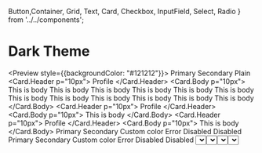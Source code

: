   Button,Container, Grid, Text, Card, Checkbox, InputField, Select,
  Radio
} from '../../components';

<Meta title='Components|Dark Theme'/>

# Dark Theme
<Preview style={{backgroundColor: "#121212"}}>
  <Story name="Dark Theme">
    <ThemeProvider theme={themes.dark}>
      <Container display="flex" alignItems="flex-end">
        <ButtonEx size="sm" w="65.33px" h="22px" styled="margin-right: 20px">Primary</ButtonEx>
        <ButtonEx size="md" w="100.5px" h="34.67px" color="secondary" styled="margin-right: 20px" loadingDelay={150}>Secondary</ButtonEx>
        <ButtonEx size="lg" w="85.38px" h="44px" color="plain">Plain</ButtonEx>
      </Container>
      <Container name="Card" mt="50px" fullWidth={true}>
        <Grid container alignItems="flex-start">
          <Grid item xs={4}>
            <Card mr="10px" c="white">
              <Card.Header p="10px">
                <Text h1>Profile</Text>
              </Card.Header>
              <Card.Body p="10px">
                <Text>This is body This is body This is body This is body This is body This is body This is body This is body This is body This is body This is body This is body</Text>
              </Card.Body>
            </Card>
          </Grid>
          <Grid item xs={4}>
            <Card mr="10px" c="white">
              <Card.Header p="10px">
                <Text h2>Profile</Text>
              </Card.Header>
              <Card.Body p="10px">
                <Text>This is body</Text>
              </Card.Body>
            </Card>
          </Grid>
          <Grid item xs={4}>
            <Card c="white">
              <Card.Header p="10px">
                <Text h3>Profile</Text>
              </Card.Header>
              <Card.Body p="10px">
                <Text>This is body</Text>
              </Card.Body>
            </Card>
          </Grid>
        </Grid>
      </Container>
      <Container display="flex" alignItems="flex-end" mt="50px">
        <CheckboxEx styled="margin-right: 20px;">Primary</CheckboxEx>
        <CheckboxEx styled="margin-right: 20px;" color="secondary">Secondary</CheckboxEx>
        <CheckboxEx styled="margin-right: 20px;" color="#BEBB1A">Custom color</CheckboxEx>
        <CheckboxEx styled="margin-right: 20px;" color="#F68E55" error>Error</CheckboxEx>
        <Checkbox styled="margin-right: 20px;" color="#F68E55" defaultChecked={true} disabled>Disabled</Checkbox>
        <Checkbox styled="margin-right: 20px;" color="#199458" disabled>Disabled</Checkbox>
      </Container>  
      <Container display="flex" alignItems="flex-end" mt="50px">
        <RadioEx styled="margin-right: 20px;" name="radio">Primary</RadioEx>
        <RadioEx styled="margin-right: 20px;" name="radio" color="secondary">Secondary</RadioEx>
        <RadioEx styled="margin-right: 20px;" name="radio" color="#BEBB1A">Custom color</RadioEx>
        <RadioEx styled="margin-right: 20px;" name="radio" color="#F68E55" error>Error</RadioEx>
        <Radio styled="margin-right: 20px;" name="radio1" color="#F68E55" checked disabled>Disabled</Radio>
        <Radio styled="margin-right: 20px;" name="radio1" color="#199458" disabled>Disabled</Radio>
      </Container>
      <Container display="flex" alignItems="flex-end" mt="50px">
        <InputField size="sm" variant="outlined" styled="margin-right: 20px" placeholder="Small" />
        <InputField size="md" variant="outlined" color="secondary" styled="margin-right: 20px" placeholder="Medium" />
        <InputField size="lg" variant="outlined" color="default" placeholder="Small" />
      </Container>
      <Container mt="50px">
        <Grid container styled="align-items: flex-end">
          <Grid item xs={3}>
            <Container p="10px">
              <Select
                size="md" styled="margin-right: 20px;" placeholder="Secondary" color="secondary"
                options={data} isMulti variant="outlined"
              />
            </Container>
          </Grid>
          <Grid item xs={3}>
            <Container p="10px">
              <Select
                size="md" styled="margin-right: 20px;" placeholder="Default"
                options={data} variant="outlined" isMulti color="default"
              />
            </Container>
          </Grid>
          <Grid item xs={3}>
            <Container p="10px">
              <Select
                size="md" styled="margin-right: 20px;" placeholder="Error"
                options={data} isMulti error
              />
            </Container>
          </Grid>  
          <Grid item xs={3}>
            <Container p="10px">
              <Select
                size="md" styled="margin-right: 20px;" placeholder="Error" color="secondary"
                options={data} isMulti variant="outlined" error
              />
            </Container>
          </Grid>
        </Grid>
      </Container>
    </ThemeProvider>
  </Story>
</Preview>